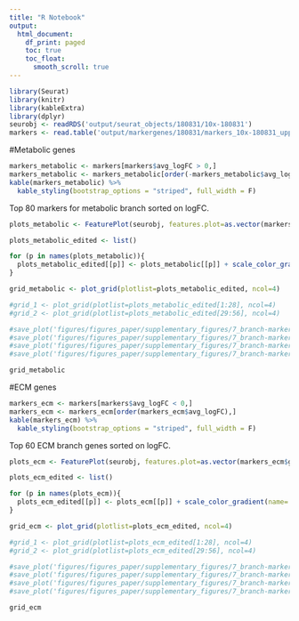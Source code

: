 ```yaml
---
title: "R Notebook"
output:
  html_document:
    df_print: paged
    toc: true
    toc_float: 
      smooth_scroll: true
---
```





```r
library(Seurat)
library(knitr)
library(kableExtra)
library(dplyr)
seurobj <- readRDS('output/seurat_objects/180831/10x-180831')
markers <- read.table('output/markergenes/180831/markers_10x-180831_upperbranch_lowerbranch_negbinom.tsv', header=T)
```

#Metabolic genes

```r
markers_metabolic <- markers[markers$avg_logFC > 0,]
markers_metabolic <- markers_metabolic[order(-markers_metabolic$avg_logFC),]
kable(markers_metabolic) %>%
  kable_styling(bootstrap_options = "striped", full_width = F)
```

Top 80 markers for metabolic branch sorted on logFC.

```r
plots_metabolic <- FeaturePlot(seurobj, features.plot=as.vector(markers_metabolic$gene[1:80]), nCol=4, cols.use=c('gray', 'blue'), no.legend=F, no.axes=T, do.return=T)

plots_metabolic_edited <- list()

for (p in names(plots_metabolic)){
  plots_metabolic_edited[[p]] <- plots_metabolic[[p]] + scale_color_gradient(name='Expr.', low='gray', high='blue', guide='colorbar') + theme(legend.title=element_text(size=9), legend.text=element_text(size=9), legend.key.height = unit(0.6, 'cm'), legend.key.width=unit(0.2, 'cm'))
}

grid_metabolic <- plot_grid(plotlist=plots_metabolic_edited, ncol=4)

#grid_1 <- plot_grid(plotlist=plots_metabolic_edited[1:28], ncol=4)
#grid_2 <- plot_grid(plotlist=plots_metabolic_edited[29:56], ncol=4)

#save_plot('figures/figures_paper/supplementary_figures/7_branch-marker-genes/markers_upper_branch_1-28.pdf', grid_1, base_height=16, base_width=12)
#save_plot('figures/figures_paper/supplementary_figures/7_branch-marker-genes/markers_upper_branch_29_56.pdf', grid_2, base_height=16, base_width=12)
#save_plot('figures/figures_paper/supplementary_figures/7_branch-marker-genes/markers_upper_branch_1-28.png', grid_1, base_height=16, base_width=12)
#save_plot('figures/figures_paper/supplementary_figures/7_branch-marker-genes/markers_upper_branch_29_56.png', grid_2, base_height=16, base_width=12)
```

```r
grid_metabolic
```

#ECM genes

```r
markers_ecm <- markers[markers$avg_logFC < 0,]
markers_ecm <- markers_ecm[order(markers_ecm$avg_logFC),]
kable(markers_ecm) %>%
  kable_styling(bootstrap_options = "striped", full_width = F)
```

Top 60 ECM branch genes sorted on logFC.

```r
plots_ecm <- FeaturePlot(seurobj, features.plot=as.vector(markers_ecm$gene[1:80]), nCol=4, cols.use=c('gray', 'blue'), no.legend=F, no.axes=T, do.return=T)

plots_ecm_edited <- list()

for (p in names(plots_ecm)){
  plots_ecm_edited[[p]] <- plots_ecm[[p]] + scale_color_gradient(name='Expr.', low='gray', high='blue', guide='colorbar') + theme(legend.title=element_text(size=9), legend.text=element_text(size=9), legend.key.height = unit(0.6, 'cm'), legend.key.width=unit(0.2, 'cm'))
}

grid_ecm <- plot_grid(plotlist=plots_ecm_edited, ncol=4)

#grid_1 <- plot_grid(plotlist=plots_ecm_edited[1:28], ncol=4)
#grid_2 <- plot_grid(plotlist=plots_ecm_edited[29:56], ncol=4)

#save_plot('figures/figures_paper/supplementary_figures/7_branch-marker-genes/markers_lower_branch_1-28.pdf', grid_1, base_height=16, base_width=12)
#save_plot('figures/figures_paper/supplementary_figures/7_branch-marker-genes/markers_lower_branch_29_56.pdf', grid_2, base_height=16, base_width=12)
#save_plot('figures/figures_paper/supplementary_figures/7_branch-marker-genes/markers_lower_branch_1-28.png', grid_1, base_height=16, base_width=12)
#save_plot('figures/figures_paper/supplementary_figures/7_branch-marker-genes/markers_lower_branch_29_56.png', grid_2, base_height=16, base_width=12)
```


```r
grid_ecm
```
